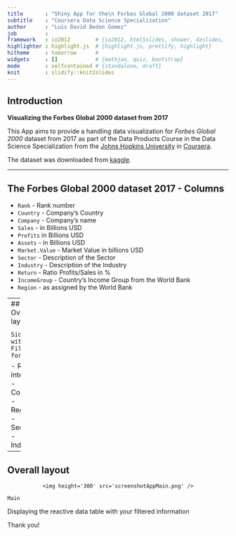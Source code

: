 ```yaml
---
title       : "Shiny App for the\n Forbes Global 2000 dataset 2017"
subtitle    : "Coursera Data Science Specialization"
author      : "Luis David Bedon Gomez"
job         : 
framework   : io2012        # {io2012, html5slides, shower, dzslides, ...}
highlighter : highlight.js  # {highlight.js, prettify, highlight}
hitheme     : tomorrow      # 
widgets     : []            # {mathjax, quiz, bootstrap}
mode        : selfcontained # {standalone, draft}
knit        : slidify::knit2slides
---
```



## Introduction

**Visualizing the Forbes Global 2000 dataset from 2017**


This App aims to provide a handling data visualization for 
*Forbes Global 2000* dataset from 2017 as part of the Data Products Course in the Data Science Specialization
from the [Johns Hopkins University](http://www.jhu.edu) in [Coursera](https://www.coursera.org/specializations/jhu-data-science).

The dataset was downloaded from [kaggle](https://www.kaggle.com/ash316/forbes-top-2000-companies).

---

## The Forbes Global 2000 dataset 2017 - Columns
  - `Rank`          - Rank number             
  - `Country`       - Company's Country   
  - `Company`       - Company's name 
  - `Sales`         - in Billions USD
  - `Profits`        in Billions USD
  - `Assets`      - in Billions USD
  - `Market.Value`  - Market Value in billions USD
  - `Sector`        - Description of the Sector
  - `Industry`      - Description of the Industry
  - `Return`        - Ratio Profits/Sales in %
  - `IncomeGroup`   - Country's Income Group from the World Bank
  - `Region`        - as assigned by the World Bank

<!-- The information **IncomeGroup** and **Region** was extracted from the [World Bank](http://databank.worldbank.org/data/home.aspx). -->

---
##  Overall layout

<div style='text-align: center;'>
    <img height='300' src='screenshotAppSideBar.png' />
</div>

`Sidebar with Filters for`

- Rank interval - Country - Region - Sector - Industry

---
##  Overall layout

<div style='text-align: center;'>
    <img height='300' src='screenshotAppMain.png' />
</div>

`Main` 

Displaying the reactive data table with your filtered information

Thank you!






